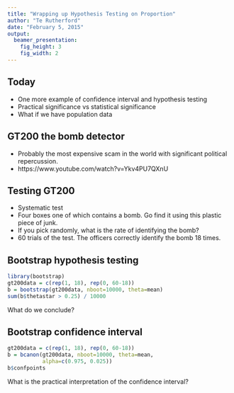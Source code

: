 ```yaml
---
title: "Wrapping up Hypothesis Testing on Proportion"
author: "Te Rutherford"
date: "February 5, 2015"
output:
  beamer_presentation:
    fig_height: 3
    fig_width: 2
---
```


## Today

* One more example of confidence interval and hypothesis testing
* Practical significance vs statistical significance
* What if we have population data

## GT200 the bomb detector

* Probably the most expensive scam in the world with significant political repercussion.
* https://www.youtube.com/watch?v=Ykv4PU7QXnU

## Testing GT200

* Systematic test
* Four boxes one of which contains a bomb. Go find it using this plastic piece of junk.
* If you pick randomly, what is the rate of identifying the bomb?
* 60 trials of the test. The officers correctly identify the bomb 18 times. 

## Bootstrap hypothesis testing

```r
library(bootstrap)
gt200data = c(rep(1, 18), rep(0, 60-18))
b = bootstrap(gt200data, nboot=10000, theta=mean)
sum(b$thetastar > 0.25) / 10000
```
What do we conclude?

## Bootstrap confidence interval

```r
gt200data = c(rep(1, 18), rep(0, 60-18))
b = bcanon(gt200data, nboot=10000, theta=mean, 
           alpha=c(0.975, 0.025))
b$confpoints
```
What is the practical interpretation of the confidence interval?


